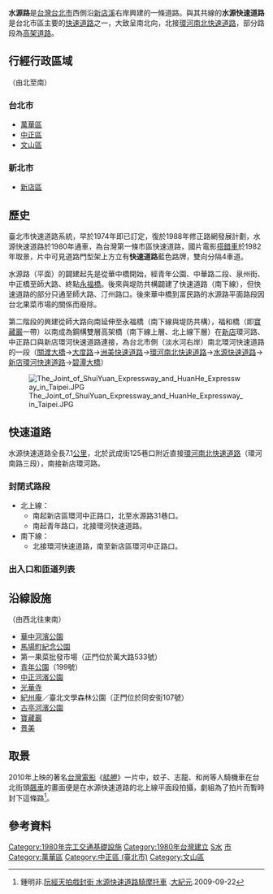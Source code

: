 {{Infobox TwRoad2|
|name=水源快速道路
|enname=Shuiyuan Expressway
|level=市區快速道路
|length=7.1
|lastext=
|speedhigh=50－60<ref>[https://www.bote.gov.taipei/Default.aspx 行車管制-市區道路速限表].台北市交通管制工程處全球資訊網</ref>
|start=直接環河快速道路
|end=新店區中正路口（接新店區環河路）
|img=ShiDa Exit on the southbound lane of ShuiYuan Expressway in Taipei.JPG
}}
'''水源路'''是[[台灣|台灣]][[台北市|台北市]]西側沿[[新店溪|新店溪]]右岸興建的一條道路。與其共線的'''水源快速道路'''是台北市區主要的[[快速道路|快速道路]]之一，大致呈南北向，北接[[環河南北快速道路|環河南北快速道路]]，部分路段為[[高架道路|高架道路]]。

==行經行政區域==
（由北至南）
===台北市===
*[[萬華區|萬華區]]
*[[中正區_(臺北市)|中正區]]
*[[文山區|文山區]]
===新北市===
*[[新店區|新店區]]

==歷史==
臺北市快速道路系統，早於1974年即已訂定，復於1988年修正路網發展計劃，水源快速道路於1980年通車，為台灣第一條市區快速道路，國片電影[[搭錯車|搭錯車]]於1982年取景，片中可見道路門型架上方立有'''快速道路'''藍色路牌，雙向分隔4車道。

水源路（平面）的闢建起先是從華中橋開始，經青年公園、中華路二段、泉州街、中正橋至師大路、終點[[永福橋|永福橋]]。後來與堤防共構闢建了快速道路（南下線），但快速道路的部分只通至師大路、汀州路口。後來華中橋到富民路的水源路平面路段因台北果菜市場的關係而廢除。

第二階段的興建從師大路向南延伸至永福橋（南下線與堤防共構），福和橋（即[[寶藏巖|寶藏巖]]一帶）以南成為鋼構雙層高架橋（南下線上層、北上線下層）在[[新店區|新店]]環河路、中正路口與新店環河快速道路連接，為台北市側（淡水河右岸）南北環河快速道路的一段（[[關渡大橋|關渡大橋]]→[[大度路|大度路]]→[[洲美快速道路|洲美快速道路]]→[[環河南北快速道路|環河南北快速道路]]→[[水源快速道路|水源快速道路]]→[[新店環河快速道路|新店環河快速道路]]→[[碧潭大橋|碧潭大橋]]）

[[File:The_Joint_of_ShuiYuan_Expressway_and_HuanHe_Expressway_in_Taipei.JPG|thumb]]

==快速道路==
水源快速道路全長7.1[[公里|公里]]，北於武成街125巷口附近直接[[環河南北快速道路|環河南北快速道路]]（環河南路三段），南接新店環河路。

===封閉式路段===
*北上線：
**南起新店區環河中正路口，北至水源路31巷口。
**南起青年路口，北接環河快速道路。
*南下線：
**北接環河快速道路，南至新店區環河中正路口。

===出入口和匝道列表===
{{台灣公路表頭|d||水源快速道路}}
{{台灣公路設施|brh|↑主線接續'''[[環河南北快速道路|環河南北快速道路]]'''}}
{{台灣公路快速道路出口||萬大路|分離式鑽石型||萬大路|[[萬華區|萬華區]]|萬大路<br>{{Fontcolor|gray|快速道路起點}}|{{Fontcolor|gray|（僅南出北入）<br>快速道路終點}}}}
{{台灣公路快速道路出口||華中橋|半套鑽石型<br>含華中河濱公園、富民路入口匝道||[[華中橋|華中橋]]|[[中和區|中和區]]|中和|{{Fontcolor|gray|（僅南下出入）}}}}
{{台灣公路快速道路出口||泉州街|匝道||泉州街、[[中華路_(台北市)|中華路]]|萬華區|泉州街 中華路|{{Fontcolor|gray|（僅南下出入）}}}}
{{台灣公路快速道路出口||中正橋|半套鑽石型||[[中正橋|中正橋]]|[[永和區|永和區]]|永和|{{Fontcolor|gray|（僅南下出入）}}}}
{{台灣公路快速道路出口||師大路|鑽石型||師大路|[[中正區_(臺北市)|中正區]]|師大路|師大路}}
{{台灣公路快速道路出口||永福橋|匝道||[[永福橋|永福橋]]|[[永和區|永和區]]|永和|{{fontcolor|gray|（僅南下出口）}}}}
{{台灣公路快速道路出口||基隆路|單葉型||[[基隆路|基隆路]]|[[文山區|文山區]]|{{fontcolor|gray|（無南出匝道）}}|基隆路}}
{{台灣公路快速道路出口||景福街|匝道<br>含羅斯福路六段142巷入口匝道||景福街|[[文山區|文山區]][[景美|景美]]|景福街|{{fontcolor|gray|（僅南出北入）}}}}
{{台灣公路快速道路出口||中正路端|直接式||[[中正路|中正路]]|[[新店區|新店區]]|新北環快<br>{{Fontcolor|gray|快速道路終點}}|新北環快<br>{{Fontcolor|gray|快速道路起點}}}}
{{台灣公路設施|brh|↓主線接續'''[[File:TW_THWtp100.svg|25px]][[新店環河快速道路|新店環河快速道路]]'''}}
{{End}}

==沿線設施==
（由西北往東南）
*[[華中河濱公園|華中河濱公園]]
*[[馬場町紀念公園|馬場町紀念公園]]
*第一果菜批發市場（正門位於萬大路533號）
*[[青年公園_(台北市)|青年公園]]（199號）
*[[中正河濱公園|中正河濱公園]]
*[[光華寺|光華寺]]
*[[紀州庵|紀州庵]]／臺北文學森林公園（正門位於同安街107號）
*[[古亭河濱公園|古亭河濱公園]]
*[[寶藏巖|寶藏巖]]
*[[景美|景美]]

==取景==
2010年上映的著名[[台灣電影|台灣電影]]《[[艋舺_(電影)|艋舺]]》一片中，蚊子、志龍、和尚等人騎機車在台北街頭[[飆車|飆車]]的畫面便是在水源快速道路的北上線平面段拍攝，劇組為了拍片而暫時封下這條路<ref>鍾明非.[http://www.epochtimes.com/b5/9/9/22/n2664580.htm 阮經天拍戲封街 水源快速道路騎摩托車] {{Wayback|url=http://www.epochtimes.com/b5/9/9/22/n2664580.htm |date=20100818165305 }}.[[大紀元|大紀元]].2009-09-22</ref>。

==參考資料==
{{Reflist}}

{{臺北公路網}}
{{台北市快速道路}}

{{DEFAULTSORT:Shui水}}
{{Portal bar|台灣|台北|公路}}

[[Category:1980年完工交通基礎設施|Category:1980年完工交通基礎設施]]
[[Category:1980年台灣建立|Category:1980年台灣建立]]
[[Category:台北市街道|S水]]
[[Category:台北市道路|市]]
[[Category:萬華區|Category:萬華區]]
[[Category:中正區_(臺北市)|Category:中正區 (臺北市)]]
[[Category:文山區|Category:文山區]]